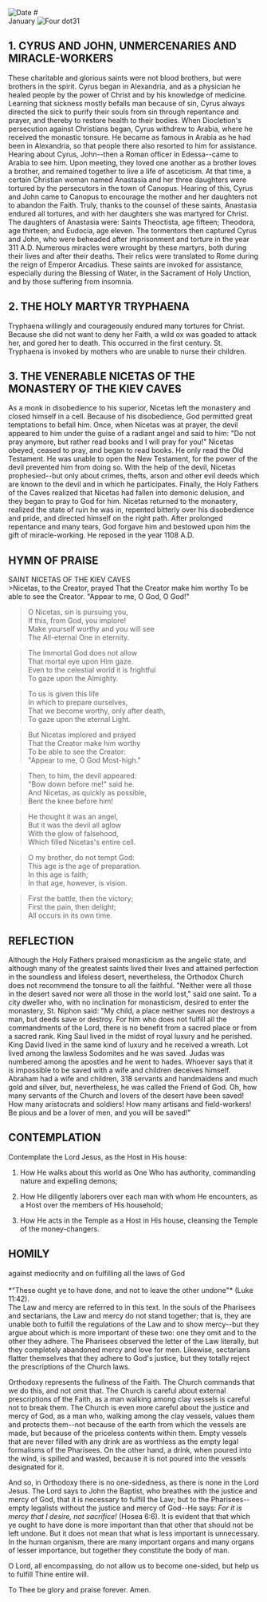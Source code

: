 
<Image src="/title-imprint.png" height={50} width={50} alt="Date" className="title-imprint"/>
# <div id="date">January <Image className="four-dot" src="/four-dot.png" height={15} width={15} alt="Four dot" />31</div>

## 1. CYRUS AND JOHN, UNMERCENARIES AND MIRACLE-WORKERS

These charitable and glorious saints were not blood brothers, but were brothers in the spirit. Cyrus began in Alexandria, and as a physician he healed people by the power of Christ and by his knowledge of medicine. Learning that sickness mostly befalls man because of sin, Cyrus always directed the sick to purify their souls from sin through repentance and prayer, and thereby to restore health to their bodies. When Diocletion's persecution against Christians began, Cyrus withdrew to Arabia, where he received the monastic tonsure. He became as famous in Arabia as he had been in Alexandria, so that people there also resorted to him for assistance. Hearing about Cyrus, John--then a Roman officer in Edessa--came to Arabia to see him. Upon meeting, they loved one another as a brother loves a brother, and remained together to live a life of asceticism. At that time, a certain Christian woman named Anastasia and her three daughters were tortured by the persecutors in the town of Canopus. Hearing of this, Cyrus and John came to Canopus to encourage the mother and her daughters not to abandon the Faith. Truly, thanks to the counsel of these saints, Anastasia endured all tortures, and with her daughters she was martyred for Christ. The daughters of Anastasia were: Saints Theoctista, age fifteen; Theodora, age thirteen; and Eudocia, age eleven. The tormentors then captured Cyrus and John, who were beheaded after imprisonment and torture in the year 311 A.D. Numerous miracles were wrought by these martyrs, both during their lives and after their deaths. Their relics were translated to Rome during the reign of Emperor Arcadius. These saints are invoked for assistance, especially during the Blessing of Water, in the Sacrament of Holy Unction, and by those suffering from insomnia.

## 2. THE HOLY MARTYR TRYPHAENA

Tryphaena willingly and courageously endured many tortures for Christ. Because she did not want to deny her Faith, a wild ox was goaded to attack her, and gored her to death. This occurred in the first century. St. Tryphaena is invoked by mothers who are unable to nurse their children.

## 3. THE VENERABLE NICETAS OF THE MONASTERY OF THE KIEV CAVES

As a monk in disobedience to his superior, Nicetas left the monastery and closed himself in a cell. Because of his disobedience, God permitted great temptations to befall him. Once, when Nicetas was at prayer, the devil appeared to him under the guise of a radiant angel and said to him: "Do not pray anymore, but rather read books and I will pray for you!" Nicetas obeyed, ceased to pray, and began to read books. He only read the Old Testament. He was unable to open the New Testament, for the power of the devil prevented him from doing so. With the help of the devil, Nicetas prophesied--but only about crimes, thefts, arson and other evil deeds which are known to the devil and in which he participates. Finally, the Holy Fathers of the Caves realized that Nicetas had fallen into demonic delusion, and they began to pray to God for him. Nicetas returned to the monastery, realized the state of ruin he was in, repented bitterly over his disobedience and pride, and directed himself on the right path. After prolonged repentance and many tears, God forgave him and bestowed upon him the gift of miracle-working. He reposed in the year 1108 A.D.


## HYMN OF PRAISE
<div style={{textAlign:'center', color:'crimson', fontWeight:'bold'}}>
SAINT NICETAS OF THE KIEV CAVES
</div>
>Nicetas, to the Creator, prayed  
That the Creator make him worthy  
To be able to see the Creator.  
"Appear to me, O God, O God!"  

>O Nicetas, sin is pursuing you,  
If this, from God, you implore!  
Make yourself worthy and you will see  
The All-eternal One in eternity.  

>The Immortal God does not allow  
That mortal eye upon Him gaze.  
Even to the celestial world it is frightful  
To gaze upon the Almighty.  

>To us is given this life  
In which to prepare ourselves,  
That we become worthy, only after death,  
To gaze upon the eternal Light.  

>But Nicetas implored and prayed  
That the Creator make him worthy  
To be able to see the Creator:  
"Appear to me, O God Most-high."  

>Then, to him, the devil appeared:  
"Bow down before me!" said he.  
And Nicetas, as quickly as possible,  
Bent the knee before him!  

>He thought it was an angel,  
But it was the devil all aglow  
With the glow of falsehood,  
Which filled Nicetas's entire cell.  

>O my brother, do not tempt God:  
This age is the age of preparation.  
In this age is faith;  
In that age, however, is vision.  

>First the battle, then the victory;  
First the pain, then delight;  
All occurs in its own time.  

## REFLECTION

Although the Holy Fathers praised monasticism as the angelic state, and although many of the greatest saints lived their lives and attained perfection in the soundless and lifeless desert, nevertheless, the Orthodox Church does not recommend the tonsure to all the faithful. "Neither were all those in the desert saved nor were all those in the world lost," said one saint. To a city dweller who, with no inclination for monasticism, desired to enter the monastery, St. Niphon said: "My child, a place neither saves nor destroys a man, but deeds save or destroy. For him who does not fulfill all the commandments of the Lord, there is no benefit from a sacred place or from a sacred rank. King Saul lived in the midst of royal luxury and he perished. King David lived in the same kind of luxury and he received a wreath. Lot lived among the lawless Sodomites and he was saved. Judas was numbered among the apostles and he went to hades. Whoever says that it is impossible to be saved with a wife and children deceives himself. Abraham had a wife and children, 318 servants and handmaidens and much gold and silver, but, nevertheless, he was called the Friend of God. Oh, how many servants of the Church and lovers of the desert have been saved! How many aristocrats and soldiers! How many artisans and field-workers! Be pious and be a lover of men, and you will be saved!"

## CONTEMPLATION

Contemplate the Lord Jesus, as the Host in His house:

1. How He walks about this world as One Who has authority, commanding nature and expelling demons;

2. How He diligently laborers over each man with whom He encounters, as a Host over the members of His household;

3. How He acts in the Temple as a Host in His house, cleansing the Temple of the money-changers.


## HOMILY
<div style={{textAlign:'center', color:'crimson', fontWeight:'bold'}}>
against mediocrity and on fulfilling all the laws of God
</div><br /><div style={{textAlign:'right'}}>
*"These ought ye to have done, and not to leave the other undone"* (Luke 11:42).
</div>
The Law and mercy are referred to in this text. In the souls of the Pharisees and sectarians, the Law and mercy do not stand together; that is, they are unable both to fulfill the regulations of the Law and to show mercy--but they argue about which is more important of these two: one they omit and to the other they adhere. The Pharisees observed the letter of the Law literally, but they completely abandoned mercy and love for men. Likewise, sectarians flatter themselves that they adhere to God's justice, but they totally reject the prescriptions of the Church laws.

Orthodoxy represents the fullness of the Faith. The Church commands that we do this, and not omit that. The Church is careful about external prescriptions of the Faith, as a man walking among clay vessels is careful not to break them. The Church is even more careful about the justice and mercy of God, as a man who, walking among the clay vessels, values them and protects them--not because of the earth from which the vessels are made, but because of the priceless contents within them. Empty vessels that are never filled with any drink are as worthless as the empty legal formalisms of the Pharisees. On the other hand, a drink, when poured into the wind, is spilled and wasted, because it is not poured into the vessels designated for it.

And so, in Orthodoxy there is no one-sidedness, as there is none in the Lord Jesus. The Lord says to John the Baptist, who breathes with the justice and mercy of God, that it is necessary to fulfill the Law; but to the Pharisees--empty legalists without the justice and mercy of God--He says: *For it is mercy that I desire, not sacrifice!* (Hosea 6:6). It is evident that that which ye ought to have done is more important than that other that should not be left undone. But it does not mean that what is less important is unnecessary. In the human organism, there are many important organs and many organs of lesser importance, but together they constitute the body of man.

O Lord, all encompassing, do not allow us to become one-sided, but help us to fulfill Thine entire will.

To Thee be glory and praise forever. Amen.